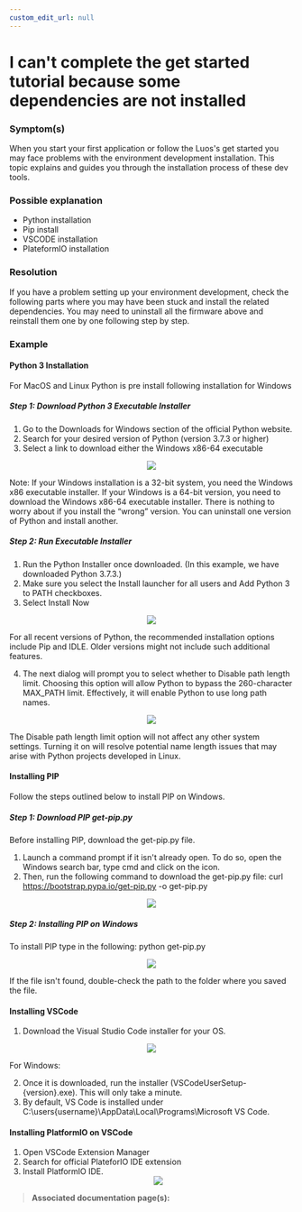 ```yaml
---
custom_edit_url: null
---
```



# I can't complete the get started tutorial because some dependencies are not installed

### Symptom(s)

When you start your first application or follow the Luos's get started you may face problems with the environment development installation. This topic explains and guides you through the installation process of these dev tools.

### Possible explanation

- Python installation
- Pip install
- VSCODE installation
- PlateformIO installation

### Resolution

If you have a problem setting up your environment development, check the following parts where you may have been stuck and install the related dependencies. You may need to uninstall all the firmware above and reinstall them one by one following step by step.

### Example

#### Python 3 Installation

For MacOS and Linux Python is pre install following installation for Windows

##### Step 1: Download Python 3 Executable Installer

1. Go to the Downloads for Windows section of the official Python website.
2. Search for your desired version of Python (version 3.7.3 or higher)
3. Select a link to download either the Windows x86-64 executable

<div align="center">
  <Image src="/documentation-assets/images/faq/python_release_windows.png" />
</div>

Note: If your Windows installation is a 32-bit system, you need the Windows x86 executable installer. If your Windows is a 64-bit version, you need to download the Windows x86-64 executable installer. There is nothing to worry about if you install the “wrong” version. You can uninstall one version of Python and install another.

##### Step 2: Run Executable Installer

1. Run the Python Installer once downloaded. (In this example, we have downloaded Python 3.7.3.)
2. Make sure you select the Install launcher for all users and Add Python 3 to PATH checkboxes.
3. Select Install Now

<div align="center">
  <Image src="/documentation-assets/images/faq/python_path.png" />
</div>

For all recent versions of Python, the recommended installation options include Pip and IDLE. Older versions might not include such additional features.

4. The next dialog will prompt you to select whether to Disable path length limit. Choosing this option will allow Python to bypass the 260-character MAX_PATH limit. Effectively, it will enable Python to use long path names.

<div align="center">
  <Image src="/documentation-assets/images/faq/python_length_limit.png" />
</div>

The Disable path length limit option will not affect any other system settings. Turning it on will resolve potential name length issues that may arise with Python projects developed in Linux.

#### Installing PIP

Follow the steps outlined below to install PIP on Windows.

##### Step 1: Download PIP get-pip.py

Before installing PIP, download the get-pip.py file.

1. Launch a command prompt if it isn't already open. To do so, open the Windows search bar, type cmd and click on the icon.
2. Then, run the following command to download the get-pip.py file:
   curl https://bootstrap.pypa.io/get-pip.py -o get-pip.py

<div align="center">
  <Image src="/documentation-assets/images/faq/pip_install.png" />
</div>

##### Step 2: Installing PIP on Windows

To install PIP type in the following:
python get-pip.py

<div align="center">
  <Image src="/documentation-assets/images/faq/pip_install_progress.png" />
</div>

If the file isn't found, double-check the path to the folder where you saved the file.

#### Installing VSCode

1. Download the Visual Studio Code installer for your OS.

<div align="center">
  <Image src="/documentation-assets/images/faq/vscode_install.png" />
</div>

For Windows:

2. Once it is downloaded, run the installer (VSCodeUserSetup-{version}.exe). This will only take a minute.
3. By default, VS Code is installed under C:\users\{username}\AppData\Local\Programs\Microsoft VS Code.

#### Installing PlatformIO on VSCode

1. Open VSCode Extension Manager
2. Search for official PlateforIO IDE extension
3. Install PlatformIO IDE.
   <div align="center">
     <Image src="/documentation-assets/images/faq/pio_install.png" />
   </div>

> **Associated documentation page(s):**
